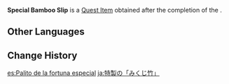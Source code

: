 {{Item Infobox
|id           = 101661
|image        = Item Bamboo Slip.png
|type         = Quest Items
|description  = A [[Bamboo Slip]] upon which [[Momoyo]] has applied some specially made elemental powder. Store and handle it with care! The powder has some measure of poison in it &mdash; and of course, you'll get yelled at for improper handling.
|source1      = Complete [[Shuumatsuban Operations]]
}}
'''Special Bamboo Slip''' is a [[Quest Item]] obtained after the completion of the {{Quest|Shuumatsuban Operations}}.

==Other Languages==
{{Other Languages
|default_hidden = 1
|en      = Special Bamboo Slip
|zhs     = 特制的「竹签」
|zhs_rm  = Tèzhì de "Zhú Qiān"
|zht     = 特製的「竹籤」
|zht_rm  = Tèzhì de "Zhú Qiān"
|ja      = 特製の「みくじ竹」
|ja_rm   = Tokusei no "Mikuji-dake"
|ko      = 특제 「죽첨」
|es      = Palito de la fortuna especial
|fr      = Bâtonnet en bambou spécial
|ru      = Особая гадальная палочка
|th      = "แท่งไม้ไผ่" พิเศษ
|th_rm   = 
|vi      = "Thẻ Trúc" Đặc Biệt
|de      = Besonderes Bambusstäbchen
|id      = Slip Bambu Spesial
|pt      = Rolinho de Bambu Especial
|tr      = Özel Bambu Çubuk
|it      = Bastoncino di bambù speciale
}}

==Change History==
{{Change History|2.4}}

[[es:Palito de la fortuna especial]]
[[ja:特製の「みくじ竹」]]